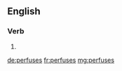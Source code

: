 {{also|perfusés}}
==English==

===Verb===
{{head|en|verb form}}

# {{en-third-person singular of|perfuse}}

[[de:perfuses]]
[[fr:perfuses]]
[[mg:perfuses]]